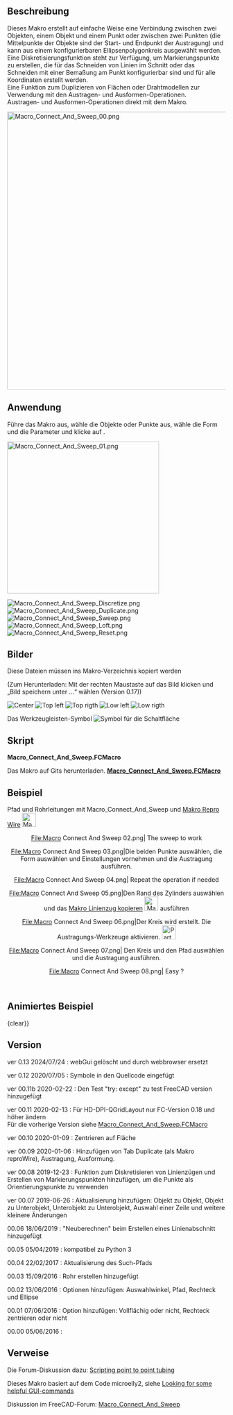 <languages/>

{{Macro/de
|Name= Macro Connect And Sweep
|Translate=Verbinden und Austragen
|Icon=Macro_Connect_And_Sweep.png
|Description={{ColoredText|#ff0000|#ffffff|Neue Version der GUI, angepasst für HD-DPI (QGridLayout), läuft nur mit FC-Version 0.18 und höher (PySide2 Qt5)}} <br/> <br/> Dieses Makro erstellt auf einfache Weise eine Verbindung zwischen zwei Objekten, einem Objekt und einem Punkt oder zwischen zwei Punkten oder auf einem ausgewählten Draht (die Mitte der Objekte sind der Start- und Endpunkt der Austragung) und kann aus einem konfigurierbaren Ellipsenpolygonkreis ausgewählt werden. <br/>Eine Diskretisierungsfunktion ist verfügbar, um Markierungspunkte zu erstellen, die für das Schneiden von Linien im Abschnitt konfigurierbar sind, oder um das Schneiden mit einer Dimension an einem Punkt für alle Koordinaten zu erstellen. <br/>Eine Funktion zum Duplizieren von Flächen oder Linienzügen für die Verwendung mit den Operationen Austragen und Ausformen. <br/>Austragen- und Ausformen-Operationen direkt mit dem Makro. <br/>Zentrieren des Strahls auf der Fläche. <br/>
|Author=Mario52
|Version=0.13
|Date=2024-07-21
|FCVersion=0.18 und mehr
|Download=[https://wiki.freecad.org/images/c/c9/Macro_Connect_And_Sweep.png Werkzeugleisten-Symbol]
}}

<span id="Description"></span>
==Beschreibung==

Dieses Makro erstellt auf einfache Weise eine Verbindung zwischen zwei Objekten, einem Objekt und einem Punkt oder zwischen zwei Punkten (die Mittelpunkte der Objekte sind der Start- und Endpunkt der Austragung) und kann aus einem konfigurierbaren Ellipsenpolygonkreis ausgewählt werden. <br/>Eine Diskretisierungsfunktion steht zur Verfügung, um Markierungspunkte zu erstellen, die für das Schneiden von Linien im Schnitt oder das Schneiden mit einer Bemaßung am Punkt konfigurierbar sind und für alle Koordinaten erstellt werden. <br/>Eine Funktion zum Duplizieren von Flächen oder Drahtmodellen zur Verwendung mit den Austragen- und Ausformen-Operationen. <br/>Austragen- und Ausformen-Operationen direkt mit dem Makro.

{{Codeextralink|https://gist.githubusercontent.com/mario52a/3ec67a3711202dab69592ce53b938924/raw/984cd58c1d64dd391062025cfa82a698c7268e66/Macro_Connect_And_Sweep.FCMacro}}

[[File:Macro_Connect_And_Sweep_00.png|640px]]
{{Caption|Makro Verbinden und Austragen}}

<span id="Usage"></span>
==Anwendung==

Führe das Makro aus, wähle die Objekte oder Punkte aus, wähle die Form und die Parameter und klicke auf {{KEY|Erstellen}}.

[[File:Macro_Connect_And_Sweep_01.png|350px]]
{{Caption|Makro Verbinden und Austragen}}

[[File:Macro_Connect_And_Sweep_Discretize.png]]
{{Caption|Discretize}}
[[File:Macro_Connect_And_Sweep_Duplicate.png]]
{{Caption|Duplicate}}
[[File:Macro_Connect_And_Sweep_Sweep.png]]
{{Caption|Sweep}}
[[File:Macro_Connect_And_Sweep_Loft.png]]
{{Caption|Loft}}
[[File:Macro_Connect_And_Sweep_Reset.png]]
{{Caption|Reset}}

<span id="Images"></span>
==Bilder==

Diese Dateien müssen ins Makro-Verzeichnis kopiert werden

(Zum Herunterladen: Mit der rechten Maustaste auf das Bild klicken und „Bild speichern unter ...“ wählen (Version 0.17))

[[File:Macro_Connect_And_Sweep_CE.png|Center]]  [[File:Macro_Connect_And_Sweep_TL.png|Top left]] [[File:Macro_Connect_And_Sweep_TR.png|Top rigth]]  [[File:Macro_Connect_And_Sweep_LL.png|Low left]]  [[File:Macro_Connect_And_Sweep_LR.png|Low rigth]]

Das Werkzeugleisten-Symbol  [[File:Macro_Connect_And_Sweep.png|Symbol für die Schaltfläche]]

<span id="Script"></span>
==Skript==

''' Macro_Connect_And_Sweep.FCMacro''' 

Das Makro auf Gits herunterladen. [https://gist.github.com/mario52a/3ec67a3711202dab69592ce53b938924 ''' Macro_Connect_And_Sweep.FCMacro''']

<span id="Example"></span>
==Beispiel==

Pfad und Rohrleitungen mit Macro_Connect_And_Sweep und [[Macro_Repro_Wire/de|Makro Repro Wire]] [[File:Macro_ReproWire.png|32px]]

<center>
<gallery widths="400" heights="300">
File:Macro Connect And Sweep 02.png| The sweep to work
</gallery>
</center>
<center>
<gallery widths="400" heights="300">
File:Macro Connect And Sweep 03.png|Die beiden Punkte auswählen, die Form auswählen und Einstellungen vornehmen und die Austragung ausführen.
</gallery>
</center>
<center>
<gallery widths="400" heights="300">
File:Macro Connect And Sweep 04.png| Repeat the operation if needed 
</gallery>
</center>
<center>
<gallery widths="400" heights="300">
File:Macro Connect And Sweep 05.png|Den Rand des Zylinders auswählen und das [[Macro_Repro_Wire/de|Makro Linienzug kopieren]] [[File:Macro_ReproWire.png|32px]] ausführen
</gallery>
</center>
<center>
<gallery widths="400" heights="300">
File:Macro Connect And Sweep 06.png|Der Kreis wird erstellt. Die Austragungs-Werkzeuge aktivieren. [[File:Part_Sweep.png|32px]]
</gallery>
</center>
<center>
<gallery widths="400" heights="300">
File:Macro Connect And Sweep 07.png| Den Kreis und den Pfad auswählen und die Austragung ausführen.
</gallery>
</center>
<center>
<gallery widths="400" heights="300">
File:Macro Connect And Sweep 08.png| Easy ?
</gallery>
</center>
<br />

<span id="Animated_example"></span>
==Animiertes Beispiel==

{{Caption|align=center|
[[File:Macro Connect And Sweep Sweep2.gif]]}}
{clear}}

{{Caption|align=center|
Objekt und Objekt, die Verbindung Begrenzungsrahmen Zentrum Objekt 1 und Begrenzungsrahmen Zentrum Objekt 2
[[File:Connect_And_Sweep_01_Object_Object.gif]]}}
{{clear}}

{{Caption|align=center|
Objekt und Unterobjekt, die Verbindung Begrenzungsrahmen Zentrum Objekt 1 und Begrenzungsrahmen Zentrum Unterobjekt 1
[[File:Connect_And_Sweept_02_Object_SubObject.gif]]}}
{{clear}}

{{Caption|align=center|
Unterobjekt und Unterobjekt, die Verbindung Begrenzungsrahmen Zentrum Unterobjekt 1 und Begrenzungsrahmen Zentrum Unterobjekt 2
[[File:Connect_And_Sweep_03_SubObject_SubObject.gif]]}}
{{clear}}

{{Caption|align=center|
Verbinden und Austragungs-Richtung ein Objekt ausgewählt oder Unterobjekt ausgewählt
[[File:Connect And Sweep 4 Direction.gif]]}}
{{clear}}

{{Caption|align=center|
Den Fehler bei der Modus-Auswahl erkennen. Wenn ein Fehler bei der Auswahl auftritt, wechselt der Modus zu Modus 3 und die Zeile für Modus 3 wird orange dargestellt.
[[File:Connect_And_Sweep_05_Detect_Error.gif]]}}
{{clear}}

==Version==

ver 0.13 2024/07/24 : webGui gelöscht und durch  webbrowser ersetzt

ver 0.12 2020/07/05 : Symbole in den Quellcode eingefügt

ver 00.11b 2020-02-22 : Den Test "try:  except" zu test FreeCAD version hinzugefügt

ver 00.11 2020-02-13 : Für HD-DPI-QGridLayout nur FC-Version 0.18 und höher ändern <br/> Für die vorherige Version siehe [https://gist.githubusercontent.com/mario52a/3ec67a3711202dab69592ce53b938924/raw/b3554916e0dce63644a2d4d3f88ef114b5e1e390/Macro_Connect_And_Sweep.FCMacro Macro_Connect_And_Sweep.FCMacro]

ver 00.10 2020-01-09 : Zentrieren auf Fläche

ver 00.09 2020-01-06 : Hinzufügen von Tab Duplicate (als Makro reproWire), Austragung,  Ausformung.

ver 00.08 2019-12-23 : Funktion zum Diskretisieren von Linienzügen und Erstellen von Markierungspunkten hinzufügen, um die Punkte als Orientierungspunkte zu verwenden

ver 00.07 2019-06-26 : Aktualisierung  hinzufügen: Objekt zu Objekt, Objekt zu Unterobjekt, Unterobjekt zu Unterobjekt, Auswahl einer Zeile und weitere kleinere Änderungen

00.06 18/06/2019 : "Neuberechnen" beim Erstellen eines Linienabschnitt hinzugefügt

00.05 05/04/2019 : kompatibel zu Python 3

00.04 22/02/2017 : Aktualisierung des Such-Pfads

00.03 15/09/2016 : Rohr erstellen hinzugefügt 

00.02 13/06/2016 : Optionen hinzufügen: Auswahlwinkel, Pfad, Rechteck und Ellipse

00.01 07/06/2016 : Option hinzufügen: Vollflächig oder nicht, Rechteck zentrieren oder nicht

00.00 05/06/2016 :

<span id="Links"></span>
==Verweise==

Die Forum-Diskussion dazu: [https://forum.freecad.org/viewtopic.php?f=22&t=15833 Scripting point to point tubing]

Dieses Makro basiert auf dem Code microelly2, siehe [https://forum.freecad.org/viewtopic.php?t=7029#p56746 Looking for some helpful GUI-commands]

Diskussion im FreeCAD-Forum: [https://forum.freecad.org/viewtopic.php?f=22&t=35432 Macro_Connect_And_Sweep]

{{clear}}
